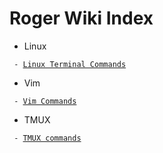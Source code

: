 = Roger Wiki Index =

* Linux
  - [[Linux Terminal Commands]]

* Vim
  - [[Vim Commands]]

* TMUX
  - [[TMUX commands]]
